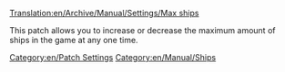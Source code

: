 [[Translation:en/Archive/Manual/Settings/Max ships]]
[[Category:en/Patch Settings]]
[[Category:en/Manual/Ships]]

This patch allows you to increase or decrease the maximum amount of ships in the game at any one time.